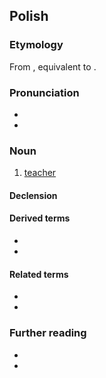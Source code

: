 ==Polish==

===Etymology===
From {{inh|pl|sla-pro|*naučiteľь}}, equivalent to {{suffix|pl|nauczyć|ciel}}.

===Pronunciation===
* {{pl-IPA|/na-uczyciel/}}
* {{audio|pl|Pl-nauczyciel.ogg|Audio}}

===Noun===
{{pl-noun|m-pr|f=nauczycielka}}

# [[teacher]]

====Declension====
{{pl-decl-noun-m-pr}}

====Derived terms====
* {{l|pl|nauczycielski}}
* {{l|pl|nauczycielstwo}}

====Related terms====
* {{l|pl|nauka}}
* {{l|pl|uczyć}}

===Further reading===
* {{R:pl:WSJP}}
* {{R:PWN}}

{{c|pl|Education|Male occupations}}